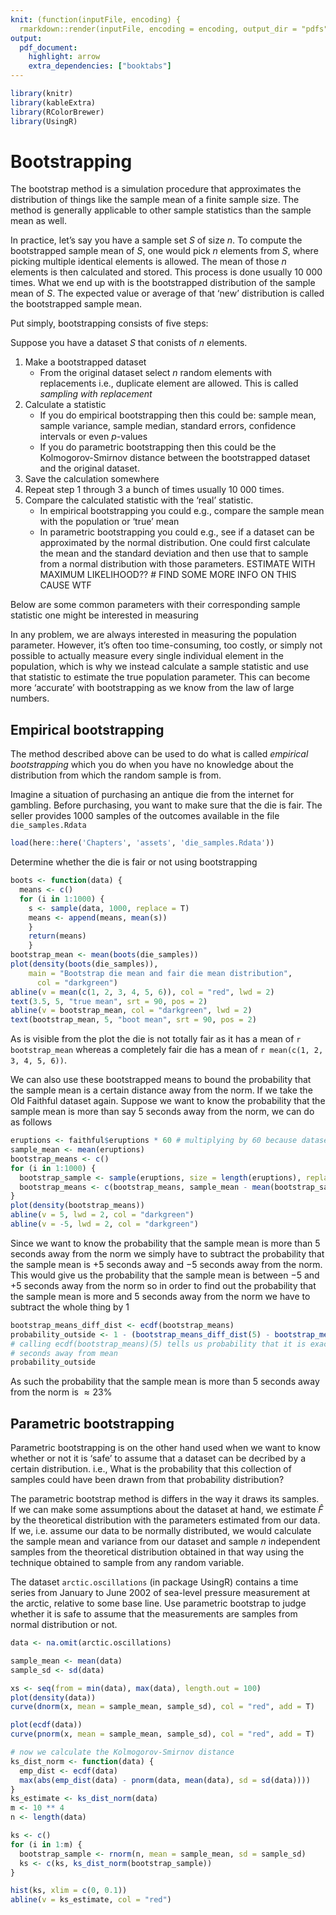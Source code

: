 ```yaml
---
knit: (function(inputFile, encoding) {
  rmarkdown::render(inputFile, encoding = encoding, output_dir = "pdfs") })
output:
  pdf_document:
    highlight: arrow
    extra_dependencies: ["booktabs"]
---
```


```r
library(knitr)
library(kableExtra)
library(RColorBrewer)
library(UsingR)
```

# Bootstrapping

The bootstrap method is a simulation procedure that approximates
the distribution of things like the sample mean of a finite sample size. The
method is generally applicable to other sample statistics than the sample mean as well.

In practice, let's say you have a sample set $S$ of size $n$. To compute the bootstrapped sample mean of $S$, one would pick $n$ elements from $S$, where picking multiple identical elements is allowed. The mean of those $n$ elements is then calculated and stored. This process is done usually $10 \ 000$ times. What we end up with is the bootstrapped distribution of the sample mean of $S$. The expected value or average of that 'new' distribution is called the bootstrapped sample mean.

Put simply, bootstrapping consists of five steps:

Suppose you have a dataset $S$ that conists of $n$ elements.

1. Make a bootstrapped dataset 
   - From the original dataset select $n$ random elements with replacements i.e., duplicate element are allowed. This is called *sampling with replacement*
2. Calculate a statistic 
   - If you do empirical bootstrapping then this could be: sample mean, sample variance, sample median, standard errors, confidence intervals or even $p$-values
   - If you do parametric bootstrapping then this could be the Kolmogorov-Smirnov distance between the bootstrapped dataset and the original dataset.
3. Save the calculation somewhere
4. Repeat step $1$ through $3$ a bunch of times usually $10 \ 000$ times.
5. Compare the calculated statistic with the 'real' statistic.
   - In empirical bootstrapping you could e.g., compare the sample mean with the population or 'true' mean
   - In parametric bootstrapping you could e.g., see if a dataset can be approximated by the normal distribution. One could first calculate the mean and the standard deviation and then use that to sample from a normal distribution with those parameters. ESTIMATE WITH MAXIMUM LIKELIHOOD??
  # FIND SOME MORE INFO ON THIS CAUSE WTF

Below are some common parameters with their corresponding sample statistic one might be interested in measuring

\input{assets/sample_stats_table.tex}

In any problem, we are always interested in measuring the population parameter. However, it's often too time-consuming, too costly, or simply not possible to actually measure every single individual element in the population, which is why we instead calculate a sample statistic and use that statistic to estimate the true population parameter. This can become more 'accurate' with bootstrapping as we know from the law of large numbers.

## Empirical bootstrapping

The method described above can be used to do what is called *empirical bootstrapping* which you do when you have no knowledge about the distribution from which the random sample is from.

Imagine a situation of purchasing an antique die from the internet for gambling. 
Before purchasing, you want to make sure that the die is fair.
The seller provides 1000 samples of the outcomes available in the file 
`die_samples.Rdata`

```r
load(here::here('Chapters', 'assets', 'die_samples.Rdata'))
```
Determine whether the die is fair or not using bootstrapping

```r
boots <- function(data) {
  means <- c()
  for (i in 1:1000) {
    s <- sample(data, 1000, replace = T)
    means <- append(means, mean(s))
    }
    return(means)
    }
bootstrap_mean <- mean(boots(die_samples))
plot(density(boots(die_samples)),
    main = "Bootstrap die mean and fair die mean distribution",
      col = "darkgreen")
abline(v = mean(c(1, 2, 3, 4, 5, 6)), col = "red", lwd = 2)
text(3.5, 5, "true mean", srt = 90, pos = 2)
abline(v = bootstrap_mean, col = "darkgreen", lwd = 2)
text(bootstrap_mean, 5, "boot mean", srt = 90, pos = 2)
```

As is visible from the plot the die is not totally fair as it has a mean of `r bootstrap_mean` whereas a completely fair die has a mean of `r mean(c(1, 2, 3, 4, 5, 6))`.

We can also use these bootstrapped means to bound the probability that the sample mean is a certain distance away from the norm. If we take the Old Faithful dataset again. Suppose we want to know the probability that the sample mean is more than say 5 seconds away from the norm, we can do as follows
```r
eruptions <- faithful$eruptions * 60 # multiplying by 60 because dataset is in minutes
sample_mean <- mean(eruptions)
bootstrap_means <- c()
for (i in 1:1000) {
  bootstrap_sample <- sample(eruptions, size = length(eruptions), replace = TRUE)
  bootstrap_means <- c(bootstrap_means, sample_mean - mean(bootstrap_sample))
}
plot(density(bootstrap_means))
abline(v = 5, lwd = 2, col = "darkgreen")
abline(v = -5, lwd = 2, col = "darkgreen")
```

Since we want to know the probability that the sample mean is more than 5 seconds away from the norm we simply have to subtract the probability that the sample mean is $+5$ seconds away and $-5$ seconds away from the norm. This would give us the probability that the sample mean is between $-5$ and $+5$ seconds away from the norm so in order to find out the probability that the sample mean is more and 5 seconds away from the norm we have to subtract the whole thing by $1$

```r
bootstrap_means_diff_dist <- ecdf(bootstrap_means)
probability_outside <- 1 - (bootstrap_means_diff_dist(5) - bootstrap_means_diff_dist(-5))
# calling ecdf(bootstrap_means)(5) tells us probability that it is exactly 5
# seconds away from mean
probability_outside
```

As such the probability that the sample mean is more than 5 seconds away from the norm is $\approx 23 \%$

## Parametric bootstrapping

Parametric bootstrapping is on the other hand used when we want to know whether or not it is 'safe' to assume that a dataset can be decribed by a certain distribution. i.e., What is the probability that this collection of samples could have been drawn from that probability distribution?

The parametric bootstrap method is differs in the way it draws its samples. If we can make some assumptions about the dataset at hand, we estimate 
$\hat{F}$ by the theoretical distribution with the parameters estimated from our data. If we, i.e. assume our data to be normally distributed, we would calculate the sample mean and variance from our dataset and sample 
$n$ independent samples from the theoretical distribution obtained in that way using the technique obtained to sample from any random variable.

The dataset `arctic.oscillations` (in package UsingR) contains a time series from January to June 2002 of sea-level pressure measurement at the arctic, relative to some base line. 
Use parametric bootstrap to judge whether it is safe to assume that the measurements are samples from normal distribution or not. 


```r
data <- na.omit(arctic.oscillations)

sample_mean <- mean(data)
sample_sd <- sd(data)

xs <- seq(from = min(data), max(data), length.out = 100)
plot(density(data))
curve(dnorm(x, mean = sample_mean, sample_sd), col = "red", add = T)

plot(ecdf(data))
curve(pnorm(x, mean = sample_mean, sample_sd), col = "red", add = T)

# now we calculate the Kolmogorov-Smirnov distance
ks_dist_norm <- function(data) {
  emp_dist <- ecdf(data)
  max(abs(emp_dist(data) - pnorm(data, mean(data), sd = sd(data))))
}
ks_estimate <- ks_dist_norm(data)
m <- 10 ** 4
n <- length(data)

ks <- c()
for (i in 1:m) {
  bootstrap_sample <- rnorm(n, mean = sample_mean, sd = sample_sd)
  ks <- c(ks, ks_dist_norm(bootstrap_sample))
}

hist(ks, xlim = c(0, 0.1))
abline(v = ks_estimate, col = "red")
```



